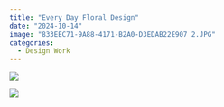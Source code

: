 ```yaml
---
title: "Every Day Floral Design"
date: "2024-10-14"
image: "833EEC71-9A88-4171-B2A0-D3EDAB22E907 2.JPG"
categories:
  - Design Work
---
```


![](20AF3060-D8C5-4CF3-BE35-1DA9B36587E8.JPG)

![](IMG_9426.JPG)
